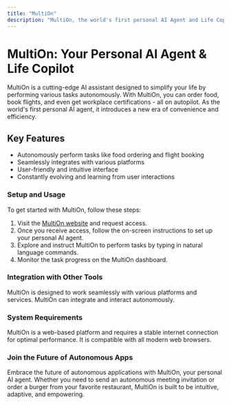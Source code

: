 ```yaml
---
title: "MultiOn"
description: "MultiOn, the world's first personal AI Agent and Life Copilot."
---
```


# MultiOn: Your Personal AI Agent & Life Copilot

MultiOn is a cutting-edge AI assistant designed to simplify your life by performing various tasks autonomously. With MultiOn, you can order food, book flights, and even get workplace certifications - all on autopilot. As the world's first personal AI agent, it introduces a new era of convenience and efficiency.

## Key Features

- Autonomously perform tasks like food ordering and flight booking
- Seamlessly integrates with various platforms
- User-friendly and intuitive interface
- Constantly evolving and learning from user interactions

### Setup and Usage

To get started with MultiOn, follow these steps:

1. Visit the [MultiOn website](https://www.multion.ai/) and request access.
2. Once you receive access, follow the on-screen instructions to set up your personal AI agent.
3. Explore and instruct MultiOn to perform tasks by typing in natural language commands.
4. Monitor the task progress on the MultiOn dashboard.

### Integration with Other Tools

MultiOn is designed to work seamlessly with various platforms and services. MultiOn can integrate and interact autonomously.

### System Requirements

MultiOn is a web-based platform and requires a stable internet connection for optimal performance. It is compatible with all modern web browsers.

### Join the Future of Autonomous Apps

Embrace the future of autonomous applications with MultiOn, your personal AI agent. Whether you need to send an autonomous meeting invitation or order a burger from your favorite restaurant, MultiOn is built to be intuitive, adaptive, and empowering.
